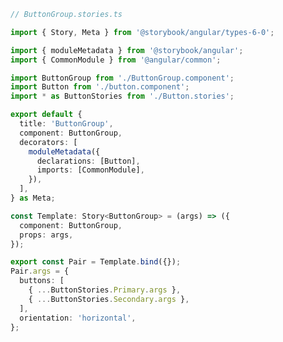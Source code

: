 ```ts
// ButtonGroup.stories.ts

import { Story, Meta } from '@storybook/angular/types-6-0';

import { moduleMetadata } from '@storybook/angular';
import { CommonModule } from '@angular/common';

import ButtonGroup from './ButtonGroup.component';
import Button from './button.component';
import * as ButtonStories from './Button.stories';

export default {
  title: 'ButtonGroup',
  component: ButtonGroup,
  decorators: [
    moduleMetadata({
      declarations: [Button],
      imports: [CommonModule],
    }),
  ],
} as Meta;

const Template: Story<ButtonGroup> = (args) => ({
  component: ButtonGroup,
  props: args,
});

export const Pair = Template.bind({});
Pair.args = {
  buttons: [
    { ...ButtonStories.Primary.args },
    { ...ButtonStories.Secondary.args },
  ],
  orientation: 'horizontal',
};
```
